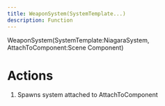 ```yaml
---
title: WeaponSystem(SystemTemplate...)
description: Function
---
```


WeaponSystem(SystemTemplate:NiagaraSystem, AttachToComponent:Scene Component)

# Actions

1. Spawns system attached to AttachToComponent